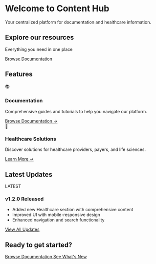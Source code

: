 # Welcome to Content Hub

Your centralized platform for documentation and healthcare information.

<div style={{ padding: '20px 0' }}>
  <div style={{ background: 'linear-gradient(135deg, #4f46e5 0%, #7c3aed 100%)', color: 'white', padding: '30px', borderRadius: '12px', textAlign: 'center', marginBottom: '40px' }}>
    <h2 style={{ margin: '0 0 15px 0' }}>Explore our resources</h2>
    <p style={{ margin: '0 0 20px 0' }}>Everything you need in one place</p>
    <div>
      <a href="/docs" style={{ background: 'white', color: '#4f46e5', padding: '8px 16px', borderRadius: '6px', textDecoration: 'none', display: 'inline-block', marginRight: '10px', fontWeight: 'bold' }}>
        Browse Documentation
      </a>
    </div>
  </div>
</div>

## Features

<div style={{ display: 'grid', gridTemplateColumns: 'repeat(2, 1fr)', gap: '20px', marginBottom: '40px' }}>
  <div style={{ background: '#f0f9ff', padding: '25px', borderRadius: '12px', boxShadow: '0 4px 6px rgba(0,0,0,0.05)' }}>
    <div style={{ fontSize: '40px', marginBottom: '15px' }}>📚</div>
    <h3 style={{ margin: '0 0 10px 0' }}>Documentation</h3>
    <p style={{ margin: '0 0 15px 0' }}>Comprehensive guides and tutorials to help you navigate our platform.</p>
    <div>
      <a href="/docs">Browse Documentation →</a>
    </div>
  </div>
  
  <div style={{ background: '#eff6ff', padding: '25px', borderRadius: '12px', boxShadow: '0 4px 6px rgba(0,0,0,0.05)' }}>
    <div style={{ fontSize: '40px', marginBottom: '15px' }}>🏥</div>
    <h3 style={{ margin: '0 0 10px 0' }}>Healthcare Solutions</h3>
    <p style={{ margin: '0 0 15px 0' }}>Discover solutions for healthcare providers, payers, and life sciences.</p>
    <div>
      <a href="/docs/healthcare">Learn More →</a>
    </div>
  </div>
</div>

## Latest Updates

<div style={{ background: '#f3f4f6', padding: '30px', borderRadius: '12px', marginBottom: '40px' }}>
  <div style={{ display: 'flex', alignItems: 'center', marginBottom: '15px' }}>
    <div style={{ background: '#4f46e5', color: 'white', padding: '5px 12px', borderRadius: '20px', fontSize: '14px', fontWeight: 'bold', marginRight: '10px' }}>
      LATEST
    </div>
    <h3 style={{ margin: '0' }}>v1.2.0 Released</h3>
  </div>
  
  <ul style={{ padding: '0 0 0 20px', margin: '15px 0' }}>
    <li>Added new Healthcare section with comprehensive content</li>
    <li>Improved UI with mobile-responsive design</li>
    <li>Enhanced navigation and search functionality</li>
  </ul>
  
  <div>
    <a href="/releases" style={{ background: '#4f46e5', color: 'white', padding: '8px 16px', borderRadius: '6px', textDecoration: 'none', display: 'inline-block' }}>
      View All Updates
    </a>
  </div>
</div>

<div style={{ background: '#5b21b6', color: 'white', padding: '30px', borderRadius: '12px', textAlign: 'center' }}>
  <h2 style={{ margin: '0 0 15px 0' }}>Ready to get started?</h2>
  <div>
    <a href="/docs" style={{ background: 'white', color: '#4f46e5', padding: '8px 16px', borderRadius: '6px', textDecoration: 'none', display: 'inline-block', marginRight: '10px', fontWeight: 'bold' }}>
      Browse Documentation
    </a>
    <a href="/releases" style={{ background: 'rgba(255,255,255,0.2)', color: 'white', padding: '8px 16px', borderRadius: '6px', textDecoration: 'none', display: 'inline-block' }}>
      See What's New
    </a>
  </div>
</div>
